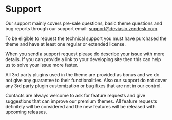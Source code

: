 # Support

Our support mainly covers pre-sale questions, basic theme questions and bug reports through our support email: <a href="mailto:support@deviasio.zendesk.com">support@deviasio.zendesk.com</a>.

To be eligible to request the technical support you must have purchased the theme and have at least one regular or extended license.

When you send a support request please do describe your issue with more details. If you can provide a link to your developing site then this can help us to solve your issue more faster.

All 3rd party plugins used in the theme are provided as bonus and we do not give any guarantee to their functionalities. Also our support do not cover any 3rd party plugin customization or bug fixes that are not in our control.

Contacts are always welcome to ask for feature requests and give suggestions that can improve our premium themes. All feature requests definitely will be considered and the new features will be released with upcoming releases.
